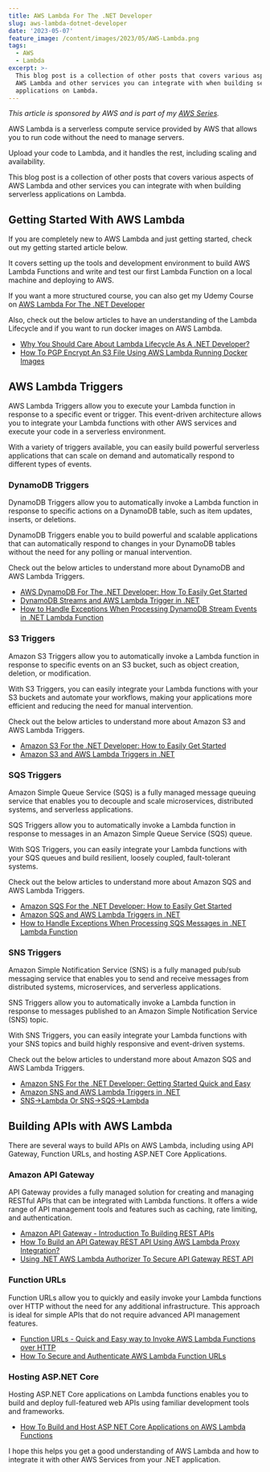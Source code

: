 ```yaml
---
title: AWS Lambda For The .NET Developer
slug: aws-lambda-dotnet-developer
date: '2023-05-07'
feature_image: /content/images/2023/05/AWS-Lambda.png
tags:
  - AWS
  - Lambda
excerpt: >-
  This blog post is a collection of other posts that covers various aspects of
  AWS Lambda and other services you can integrate with when building serverless
  applications on Lambda.
---
```

_This article is sponsored by AWS and is part of my [AWS Series](/tag/aws/)._

AWS Lambda is a serverless compute service provided by AWS that allows you to run code without the need to manage servers.

Upload your code to Lambda, and it handles the rest, including scaling and availability.

This blog post is a collection of other posts that covers various aspects of AWS Lambda and other services you can integrate with when building serverless applications on Lambda.

## Getting Started With AWS Lambda

If you are completely new to AWS Lambda and just getting started, check out my getting started article below.

<BookmarkCard href="/blog/aws-lambda-net-core/" title="AWS Lambda For The .NET Developer: How To Easily Get Started" description="Learn how to get started with AWS Lambda with .NET Core by building out a simple function and deploying to AWS. We will also see how to set up local development environment using the AWS Toolkit." icon="/content/images/size/w256h256/2022/10/logo-512x512.png" />

It covers setting up the tools and development environment to build AWS Lambda Functions and write and test our first Lambda Function on a local machine and deploying to AWS.

If you want a more structured course, you can also get my Udemy Course on [AWS Lambda For The .NET Developer](https://bit.ly/aws-lambda-udemy)

Also, check out the below articles to have an understanding of the Lambda Lifecycle and if you want to run docker images on AWS Lambda.

-   [Why You Should Care About Lambda Lifecycle As A .NET Developer?](/blog/lambda-lifecycle-and-net/)
-   [How To PGP Encrypt An S3 File Using AWS Lambda Running Docker Images](/blog/aws-lambda-pgp-using-docker/)

## AWS Lambda Triggers

AWS Lambda Triggers allow you to execute your Lambda function in response to a specific event or trigger. This event-driven architecture allows you to integrate your Lambda functions with other AWS services and execute your code in a serverless environment.

With a variety of triggers available, you can easily build powerful serverless applications that can scale on demand and automatically respond to different types of events.

### DynamoDB Triggers

DynamoDB Triggers allow you to automatically invoke a Lambda function in response to specific actions on a DynamoDB table, such as item updates, inserts, or deletions.

DynamoDB Triggers enable you to build powerful and scalable applications that can automatically respond to changes in your DynamoDB tables without the need for any polling or manual intervention.

Check out the below articles to understand more about DynamoDB and AWS Lambda Triggers.

-   [AWS DynamoDB For The .NET Developer: How To Easily Get Started](/blog/aws-dynamodb-net-core/)
-   [DynamoDB Streams and AWS Lambda Trigger in .NET](/blog/aws-dynamodb-streams-lambda-triggers-dotnet/)
-   [How to Handle Exceptions When Processing DynamoDB Stream Events in .NET Lambda Function](/blog/aws-dynamodb-streams-lambda-triggers-exception-handling-dotnet/)

### S3 Triggers

Amazon S3 Triggers allow you to automatically invoke a Lambda function in response to specific events on an S3 bucket, such as object creation, deletion, or modification.

With S3 Triggers, you can easily integrate your Lambda functions with your S3 buckets and automate your workflows, making your applications more efficient and reducing the need for manual intervention.

Check out the below articles to understand more about Amazon S3 and AWS Lambda Triggers.

-   [Amazon S3 For the .NET Developer: How to Easily Get Started](/blog/amazon-s3-dotnet/)
-   [Amazon S3 and AWS Lambda Triggers in .NET](/blog/amazon-s3-lambda-triggers-dotnet/)

### SQS Triggers

Amazon Simple Queue Service (SQS) is a fully managed message queuing service that enables you to decouple and scale microservices, distributed systems, and serverless applications.

SQS Triggers allow you to automatically invoke a Lambda function in response to messages in an Amazon Simple Queue Service (SQS) queue.

With SQS Triggers, you can easily integrate your Lambda functions with your SQS queues and build resilient, loosely coupled, fault-tolerant systems.

Check out the below articles to understand more about Amazon SQS and AWS Lambda Triggers.

-   [Amazon SQS For the .NET Developer: How to Easily Get Started](/blog/amazon-sqs/)
-   [Amazon SQS and AWS Lambda Triggers in .NET](/blog/amazon-sqs-lambda-trigger-dotnet/)
-   [How to Handle Exceptions When Processing SQS Messages in .NET Lambda Function](/blog/amazon-sqs-lambda-trigger-exception-handling-dotnet/)

### SNS Triggers

Amazon Simple Notification Service (SNS) is a fully managed pub/sub messaging service that enables you to send and receive messages from distributed systems, microservices, and serverless applications.

SNS Triggers allow you to automatically invoke a Lambda function in response to messages published to an Amazon Simple Notification Service (SNS) topic.

With SNS Triggers, you can easily integrate your Lambda functions with your SNS topics and build highly responsive and event-driven systems.

Check out the below articles to understand more about Amazon SQS and AWS Lambda Triggers.

-   [Amazon SNS For the .NET Developer: Getting Started Quick and Easy](/blog/amazon-sns/)
-   [Amazon SNS and AWS Lambda Triggers in .NET](/blog/amazon-sns-lambda-trigger-dotnet/)
-   [SNS→Lambda Or SNS→SQS→Lambda](/blog/amazon-sns-to-lambda-or-sns-sqs-lambda-dotnet/)

## Building APIs with AWS Lambda

There are several ways to build APIs on AWS Lambda, including using API Gateway, Function URLs, and hosting ASP.NET Core Applications.

### Amazon API Gateway

API Gateway provides a fully managed solution for creating and managing RESTful APIs that can be integrated with Lambda functions. It offers a wide range of API management tools and features such as caching, rate limiting, and authentication.

-   [Amazon API Gateway - Introduction To Building REST APIs](/blog/amazon-api-gateway-rest-api-introduction/)
-   [How To Build an API Gateway REST API Using AWS Lambda Proxy Integration?](/blog/amazon-api-gateway-rest-api-lambda-proxy-integration/)
-   [Using .NET AWS Lambda Authorizer To Secure API Gateway REST API](/blog/aws-dotnet-lambda-authorizer-api-gateway/)

### Function URLs

Function URLs allow you to quickly and easily invoke your Lambda functions over HTTP without the need for any additional infrastructure. This approach is ideal for simple APIs that do not require advanced API management features.

-   [Function URLs - Quick and Easy way to Invoke AWS Lambda Functions over HTTP](/blog/function-urls-in-aws-lambda-dotnet/)
-   [How To Secure and Authenticate AWS Lambda Function URLs](/blog/how-to-secure-and-authenticate-lambda-function-urls/)

### Hosting ASP.NET Core

Hosting ASP.NET Core applications on Lambda functions enables you to build and deploy full-featured web APIs using familiar development tools and frameworks.

-   [How To Build and Host ASP NET Core Applications on AWS Lambda Functions](/blog/asp-net-core-on-aws-lambda/)

I hope this helps you get a good understanding of AWS Lambda and how to integrate it with other AWS Services from your .NET application.
